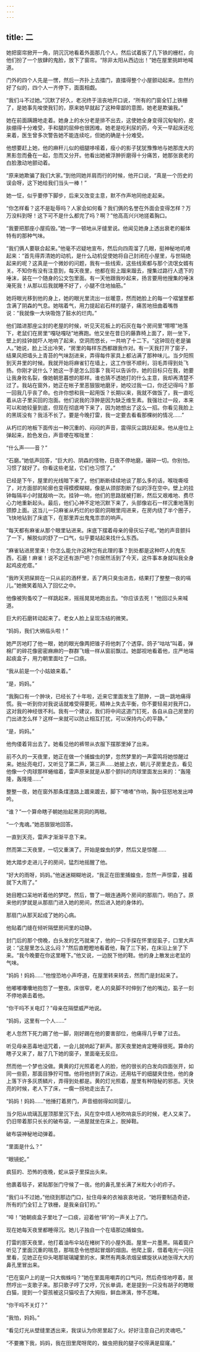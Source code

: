 ```yaml
---
---
---
```

title: 二
---



她把窗帘掀开一角，阴沉沉地看着外面那几个人，然后试着扳了几下铁的栅栏，向他们扮了一个放肆的鬼脸，放下了窗帘。“除非太阳从西边出！”她在屋里挑衅地喊道。

门外的四个人先是一愣，然后一齐扑上去擂门，直擂得整个小屋颤动起来。忽然约好了似的，四个人一齐停下，面面相觑。

“我们斗不过她。”沉默了好久，老况终于沮丧地开口说，“所有的门窗全钉上铁栅了，是她事先唆使我钉的，原来她早就起了这种卑鄙的意图，她老是欺骗我。”

她在前面蹒跚地走着。她身上的水分老是排不出去，这使她全身变得沉甸甸的，皮肤绷得十分难受，手和腿的屈伸也很困难。她老是吃利尿的药，今天一早起床还吃来着，医生曾多次警告她不能连续吃，但她的确是十分难受。

他想要赶上她，他的麻秆儿似的细腿哆嗦着，瘦小的影子犹犹豫豫地与她那庞大的黑影忽而叠在一起，忽而又分开。他看出她被浮肿折磨得十分痛苦，她那张衰老的白脸激动地颤动着。

“原来她欺骗了我们大家。”到他同她并肩而行的时候，他开口说，“真是一个历史的误会呀，这下她给我们当头一棒！”

她一怔，似乎要停下脚步，后来又改变主意，默不作声地同他走起来。

“你怎样看？这不是耻辱吗？人家会如何看？我们俩的名誉在外面会变得怎样？万万没料到呀！这下可不是什么都完了吗？啊？”他高高兴兴地搓着胸口。

“我要把那座小屋捣毁。”她一字一顿地从牙缝里说。他闻见她身上透出衰老的躯体特有的那种气味。

“我们俩人要联合起来。”他毫不迟疑地宣布，然后向四周溜了几眼，挺神秘地叽喳起来：“首先得弄清她的动机，是什么动机促使她将自己封闭在小屋里，与世隔绝起来的呢？这真是一个微妙的问题，我有一些线索，这些线索都与那个流氓女婿有关。不知你有没有注意到，每天夜里，他都在街上蹓来蹓去，搜集过路行人遗下的唾沫，装在一个随身的公文包里面。有一天他跟我吵起来，扬言要用他搜集的唾沫淹死我！从那以后我就睡不好了，小腿不住地抽筋。”

她将眼光移到他的身上，她的眼光里流出一丝暖意，然而她脸上的每一个褶皱里都含满了阴森的气息。她喘着气，用力提起岩石样的腿子，痛苦地扭曲着嘴唇说：“我就像一大块吸饱了脏水的烂肉。”

他们踏进那座尘封的老屋的时候，听见天花板上的石灰在每个房间里“嚓嚓”地落下，老鼠们在房里“嘎哒嘎哒”地赛跑。他又坐在昔日的藤靠椅上面了，刚一坐下，壁上的挂钟就吓人地响了起来，空洞而悠长，一共响了十二下。“这钟现在老是骗人。”她说，脸上泛出冷笑，“房里的每样东西都跟我作对。有一天我打开了窗子，结果风把墙头上青苔的气味刮进来，弄得每件家具上都沾满了那种味儿。当夕阳照到天井里的时候。我就开始将麻雀钉在墙上，这工作很不顺利，羽毛弄得到处飞扬。你刚才说什么？她这一手是怎么回事？我可以告诉你，她的目标只在我，她要让我身败名裂，像她朝思暮想的那样。谁也猜不透她打的什么主意，我却再清楚不过了。我站在窗外，她正在帐子里恶狠狠地磨牙，她咬过我一口，你还记得吗？那一回我几乎丧了命。也许你想和我一起用饭？长期以来，我就不做饭了，我一直吃着从店子里买回的泡面。他们说我的浮肿是因为缺乏维生素。我强壮过一段，本来可以和她较量到底，但现在彻底垮下来了，因为她想出了这么一招。你看见我脸上的黑斑没有？我活不长了。要是今晚打雷，我一定要去看看那棵树的情况……”

从朽烂的地板下面传出一种沉重的、闷闷的声音，震得灰尘跳跃起来。他从座位上弹起来，脸色发白，声音哽在喉咙里：

“什么声——音？”

“石磨。”她低声回答，“巨大的、阴森的怪物，日夜不停地磨，碾碎一切。你别怕，习惯了就好了。你看这些老鼠，它们也习惯了。”

已经是下午，屋里的光线暗下来了。他们断断续续地谈了那么多的话，喉咙嘶哑了，对方面部的轮廓也变得模模糊糊，像是从颈部割断了似的浮在空中。壁上的挂钟每隔半小时就敲响一次。挂钟一响，他们的思路就被打断，然后又艰难地、费尽心力地重新起头。最后，他们心神不定地沉默下来了，头部像岩石一样沉重地落到颈脖上面。这当儿一只麻雀从朽烂的纱窗的洞眼里闯进来，在房内绕了半个圈子，飞快地钻到了床底下，在那里弄出鬼鬼祟祟的响声。

“每天都有麻雀从那个眼里钻进来。床底下摆着母亲的骨灰坛子呢。”她的声音颤抖了一下，解脱似的舒了一口气，似乎要站起来找什么东西。

“麻雀钻进房里来！你怎么能允许这种岂有此理的事？到处都是这种吓人的鬼东西，石磨！麻雀！说不定还有游尸吧？你居然活到了今天，这件事本身就叫我全身起鸡皮疙瘩。”

“我昨天把屎屙在一只从前的酒杯里，丢了两只臭虫进去，结果打了整整一夜的嗝儿。”她微笑着陷入了回忆之中。

他像被狗蚤咬了一样跳起来，摇摇晃晃地跑出去。“你应该去死！”他回过头来喊道。

巨大的石磨转动起来了。老女人脸上呈现冻结的微笑。

“妈妈，我们大祸临头啦！”

她严厉地盯了他一眼，她的眼光像两把锥子将他刺了个透穿。鸽子“咕咕”叫着，弹棉厂的碎花像密密麻麻的一群群飞蛾一样从窗前飘过。她鄙视地看着他，庄严地端起痰盒子，用力朝里面吐了一口痰。

“我从前是一个小姑娘来着。”

“是，妈妈。”

“我胸口有一个肿块，已经长了十年啦，近来它里面发生了脓肿，一跳一跳地痛得慌。我一听到你对我说话就难受得要死，精神上失去平衡，你不要轻易对我开口，这对我的神经很不利。我有一个建议，我们将中间这道门钉死，各自从自己房里的门出进怎么样？这样一来就可以防止相互打扰，可以保持内心的平静。”

“是，妈妈。”

他佝偻着背出去了。她看见他的裤带从衣服下摆那里掉了出来。

前不久的一天夜里，她正在做一个捕蝗虫的梦，忽然梦里的一声雷鸣将她惊醒过来。她扯亮电灯，又听见了第二声，第三声……她披上衣，朝儿子房里走去，看见他像一个肉球那样蜷缩着，雷声原来就是从那个颤抖的肉球里面发出来的：“轰隆隆，轰隆隆……”

整整一夜，她在窗外那条煤渣路上踱来踱去，脚下“喳喳”作响，胸中狂怒地发出呻吟。

“谁？”一个算命瞎子朝她抬起黑洞洞的两眼。

“一个鬼魂。”她恶狠狠地回答。

一直到天亮，雷声才渐渐平息下来。

然而第二天夜里，一切又重演了。开始是蝗虫的梦，然后又是惊醒……

她大踏步走进儿子的房间，猛烈地摇醒了他。

“好大的雨呀，妈妈。”他迷迷糊糊地说，“我正在田里捕蝗虫，忽然一声惊雷，接着就下大雨了。”

她目瞪口呆地听着他的梦呓，然后，瞥了一眼连通两个房间的那扇门，明白了。原来他的梦就是从那扇门进入她的房间，然后进入她的身体的。

那扇门从那天起成了她的心病。

他贴着门缝在倾听隔壁房间里的动静。

封门后的那个傍晚，白头发的乞丐就来了，他的一只手探在怀里捉虱子，口里大声说：“这屋里怎么这么闷？”然后直瞪瞪地看着他，鞠了三下躬，在床沿上坐了下来。“我今晚要在你这里睡下。”他又说，一边脱下他的鞋。他的身上散发出老鼠的气味。

“妈妈！妈妈……”他惶恐地小声呼道，在屋里转来转去，然而门是封起来了。

他嘟嘟囔囔地抱怨了一整夜。床很窄，老人的臭脚不时伸到了他的嘴边，虱子一刻不停地袭击着他。

“你干吗不关电灯？”母亲在隔壁威严地说。

“妈妈，这里有一个人……”

老人忽然下死力踢了他一脚，刚好踢在他的要害部位，他痛得几乎晕了过去。

听见母亲恶毒地诅咒着，一会儿就响起了鼾声。那天夜里她肯定睡得很死。算命的瞎子又来了，敲了几下她的窗子，里面毫无反应。

然而他一个梦也没做。黄黄的灯光照着老人的脸，他的很长的白发向四面张开，如同一些箭，那面目狰狞可憎。他将他挤到了床边，还用枯干的细腿夹住他，他的身上落下许多灰质鳞片，弄得到处都是。黄的灯光照着，屋里有种隐秘的邪恶。天快亮的时候，老人下了床，一瘸一拐地走出去了。

“妈妈！妈妈……”他捶打着房门，声音细弱得如同婴儿。

当夕阳从琉璃瓦屋顶那里沉下去，风在空中烦人地吹响哀乐的时候，老人又来了。仍旧带着那只长长的破布袋，一进屋就坐在床上，脱掉鞋。

破布袋神秘地动弹着。

“里面是什么？”

“眼镜蛇。”

疯狂的、恐怖的夜晚，蛇从袋子里探出头来。

他裹着毯子，紧贴那张门守候了一夜。他的鼻孔里长满了米粒大小的疖子。

“我们斗不过她，”他绕到那边门口，扯住母亲的衣袖哀哀地说，“她将要制造奇迹，所有的门全钉上了铁栅，是我亲自钉的。”

“啐！”她朝痰盒子里吐了一口痰，迎着他“砰”的一声关上了门。

现在她每天夜里都睡得沉。她儿子独自一个在墙那边捕蝗虫。

打雷的那天夜里，他打着油布伞站在楮树下的小屋外面。屋里一片墨黑。隔着窗户听见了里面沉重的喘息，那喘息令他想起冒烟的烟囱。他爬上窗，借着电光一闪往里看，见她正在仰头喝那玻璃罐里的水，果然有两条浓烟呈螺旋状从她张得大大的鼻孔里冒出来。

“巴在窗户上的是一只大蜘蛛吗？”她在里面用嘲弄的口气问，然后奇怪地哼着，居然哼出一支歌子来。那只歌子哼了又哼，冗长单调，老是提到一只没有胡子的瞎眼白猫，提到一个婴孩被这只猫咬去了大拇指，鲜血淋漓，惨不忍睹。

“你干吗不关灯？”

“我怕，妈妈。”

“看见灯光从壁缝里透出来，我误认为你房里起了火。好好注意自己的灵魂吧。”

“不要撇下我，妈妈，我在田里爬呀爬的，蝗虫把我的腿子咬得满是窟窿。”